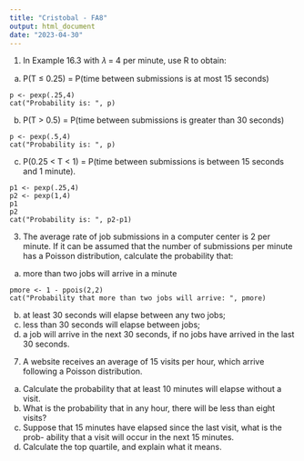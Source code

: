 ---
title: "Cristobal - FA8"
output: html_document
date: "2023-04-30"
---

1. In Example 16.3 with 𝜆 = 4 per minute, use R to obtain:
(a) P(T ≤ 0.25) = P(time between submissions is at most 15 seconds)
```
p <- pexp(.25,4)
cat("Probability is: ", p)

```
(b) P(T > 0.5) = P(time between submissions is greater than 30 seconds)
```
p <- pexp(.5,4)
cat("Probability is: ", p)

```
(c) P(0.25 < T < 1) = P(time between submissions is between 15 seconds
and 1 minute).

```
p1 <- pexp(.25,4)
p2 <- pexp(1,4)
p1
p2
cat("Probability is: ", p2-p1)

```

3. The average rate of job submissions in a computer center is 2 per minute. If
it can be assumed that the number of submissions per minute has a Poisson
distribution, calculate the probability that:
(a) more than two jobs will arrive in a minute
```
pmore <- 1 - ppois(2,2)
cat("Probability that more than two jobs will arrive: ", pmore)
```
(b) at least 30 seconds will elapse between any two jobs;
(c) less than 30 seconds will elapse between jobs;
(d) a job will arrive in the next 30 seconds, if no jobs have arrived in the last
30 seconds.

7. A website receives an average of 15 visits per hour, which arrive following a
Poisson distribution.
(a) Calculate the probability that at least 10 minutes will elapse without a
visit.
(b) What is the probability that in any hour, there will be less than eight visits?
(c) Suppose that 15 minutes have elapsed since the last visit, what is the prob-
ability that a visit will occur in the next 15 minutes.
(d) Calculate the top quartile, and explain what it means.